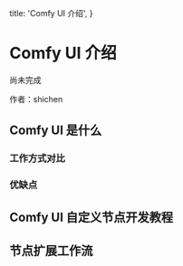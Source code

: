   title: 'Comfy UI 介绍',
}

# Comfy UI 介绍

<Note>
  尚未完成
</Note>

作者：shichen
## Comfy UI 是什么


### 工作方式对比


### 优缺点


## Comfy UI 自定义节点开发教程




## 节点扩展工作流